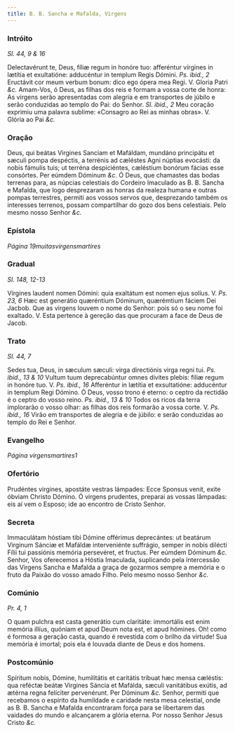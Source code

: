 ```yaml
---
title: B. B. Sancha e Mafalda, Virgens
---
```


### Intróito

_Sl. 44, 9 & 16_

<div class="grid grid-cols-2 gap-5">
  <span class="text-justify">
    Delectavérunt te, Deus, fíliæ regum in honóre tuo: afferéntur vírgines in
    lætítia et exultatióne: adducéntur in templum Regis Dómini.
    <em>Ps. ibid., 2</em> Eructávit cor meum verbum bonum: dico ego ópera mea Regi.
    V. Gloria Patri <em>&c.</em>
  </span>
  <span class="text-justify">
    Amam-Vos, ó Deus, as filhas dos reis e formam a vossa corte de honra: As
    virgens serão apresentadas com alegria e em transportes de júbilo e serão
    conduzidas ao templo do Pai: do Senhor. <em>Sl. ibid., 2</em> Meu coração
    exprimiu uma palavra sublime: «Consagro ao Rei as minhas obras». V. Glória
    ao Pai <em>&c.</em>
  </span>
</div>

### Oração

<div class="grid grid-cols-2 gap-5">
  <span class="text-justify">
    Deus, qui beátas Virgines Sanciam et Mafáldam, mundáno principátu et sæculi
    pompa despéctis, a terrénis ad cæléstes Agni núptias evocásti: da nobis
    fámulis tuis; ut terréna despiciéntes, cæléstium bonórum fácias esse
    consórtes. Per eúmdem Dóminum <em>&c.</em>
  </span>
  <span class="text-justify">
    Ó Deus, que chamastes das bodas terrenas para, as núpcias celestiais do
    Cordeiro Imaculado as B. B. Sancha e Mafalda, que logo desprezaram as honras
    da realeza humana e outras pompas terrestres, permiti aos vossos servos que,
    desprezando também os interesses terrenos, possam compartilhar do gozo dos
    bens celestiais. Pelo mesmo nosso Senhor <em>&c.</em>
  </span>
</div>

### Epístola

_Página 19muitasvirgensmartires_

### Gradual

_Sl. 148, 12-13_

<div class="grid grid-cols-2 gap-5">
  <span class="text-justify">
    Vírgines laudent nomen Dómini: quia exaltátum est nomen ejus solíus. V.
    <em>Ps. 23, 6</em> Hæc est generátio quæréntium Dóminum, quærémtium fáciem Dei
    Jacbob.
  </span>
  <span class="text-justify">
    Que as virgens louvem o nome do Senhor: pois só o seu nome foi exaltado. V.
    Esta pertence à gereção das que procuram a face de Deus de Jacob.
  </span>
</div>

### Trato

_Sl. 44, 7_

<div class="grid grid-cols-2 gap-5">
  <span class="text-justify">
    Sedes tua, Deus, in sæculum sæculi: virga directiónis virga regni tui.
    <em>Ps. ibid., 13 & 10</em> Vultum tuum deprecabúntur omnes divites plebis: filiæ
    regum in honóre tuo. V. <em>Ps. ibid., 16</em> Afferéntur in lætítia et exsultatióne:
    adducéntur in templum Regi Dómino.
  </span>
  <span class="text-justify">
    Ó Deus, vosso trono é eterno: o ceptro da rectidão é o ceptro do vosso
    reino. <em>Ps. ibid., 13 & 10</em> Todos os ricos da terra implorarão o
    vosso olhar: as filhas dos reis formarão a vossa corte. V.
    <em>Ps. ibid., 16</em> Virão em transportes de alegria e de júbilo: e serão conduzidas
    ao templo do Rei e Senhor.
  </span>
</div>

### Evangelho

_Página virgensmartires1_

### Ofertório

<div class="grid grid-cols-2 gap-5">
  <span class="text-justify">
    Prudéntes virgines, apostáte vestras lámpades: Ecce Sponsus venit, exite
    óbviam Christo Dómino.
  </span>
  <span class="text-justify">
    Ó virgens prudentes, preparai as vossas lâmpadas: eis aí vem o Esposo; ide
    ao encontro de Cristo Senhor.
  </span>
</div>

### Secreta

<div class="grid grid-cols-2 gap-5">
  <span class="text-justify">
    Immaculátam hóstiam tibi Dómine offérimus deprecántes: ut beatárum Virginum
    Sánciæ et Mafáldæ interveniénte suffrágio, semper in nobis dilécti Fílii tui
    passiónis memória persevéret, et fructus. Per eúmdem Dóminum <em>&c.</em>
  </span>
  <span class="text-justify">
    Senhor, Vos oferecemos a Hóstia Imaculada, suplicando pela intercessão das
    Virgens Sancha e Mafalda a graça de gozarmos sempre a memória e o fruto da
    Paixão do vosso amado Filho. Pelo mesmo nosso Senhor <em>&c.</em>
  </span>
</div>

### Comúnio

_Pr. 4, 1_

<div class="grid grid-cols-2 gap-5">
  <span class="text-justify">
    O quam pulchra est casta generátio cum claritáte: immortális est enim
    memória illíus, quóniam et apud Deum nota est, et apud hómines.
  </span>
  <span class="text-justify">
    Oh! como é formosa a geração casta, quando é revestida com o brilho da
    virtude! Sua memória é imortal; pois ela é louvada diante de Deus e dos
    homens.
  </span>
</div>

### Postcomúnio

<div class="grid grid-cols-2 gap-5">
  <span class="text-justify">
    Spíritum nobis, Dómine, humilitátis et caritátis tribuat hæc mensa cæléstis:
    qua reféctæ beátæ Virgines Sáncia et Mafálda, sæculi vanitátibus exútis, ad
    ætérna regna felíciter pervenérunt. Per Dóminum <em>&c.</em>
  </span>
  <span class="text-justify">
    Senhor, permiti que recebamos o espírito da humildade e caridade nesta mesa
    celestial, onde as B. B. Sancha e Mafalda encontraram força para se
    libertarem das vaidades do mundo e alcançarem a glória eterna. Por nosso
    Senhor Jesus Cristo <em>&c.</em>
  </span>
</div>
